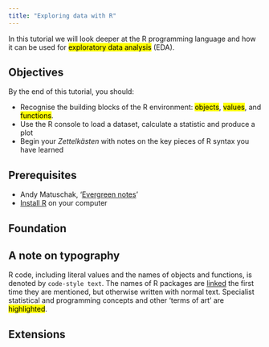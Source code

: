 ```yaml
---
title: "Exploring data with R"
---
```


In this tutorial we will look deeper at the R programming language and how it can be used for <mark>exploratory data analysis</mark> (EDA).

## Objectives

By the end of this tutorial, you should:

* Recognise the building blocks of the R environment: <mark>objects</mark>, <mark>values</mark>, and <mark>functions</mark>.
* Use the R console to load a dataset, calculate a statistic and produce a plot
* Begin your *Zettelkästen* with notes on the key pieces of R syntax you have learned

## Prerequisites

* Andy Matuschak, '[Evergreen notes](https://notes.andymatuschak.org/Evergreen_notes)'
* [Install R](https://cran.r-project.org/) on your computer

## Foundation

::: {.callout-tip}
## A note on typography
R code, including literal values and the names of objects and functions, is denoted by `code-style text`.
The names of R packages are [linked](#) the first time they are mentioned, but otherwise written with normal text.
Specialist statistical and programming concepts and other 'terms of art' are <mark>highlighted</mark>.
:::

<!--

* What is EDA?
* R intro
  * Installation
  * Console / CLIs
* Basic R syntax:
  * Values
  * Functions (infix & regular syntax)
  * Objects
  * Assignment
* R Environment
  * `ls()`
  * Understanding/fixing error messages
* Packages:
  * Install from CRAN
  * Install from GitHub
* Basic EDA
  * Load a dataset
  * Look at it
  * Clean it
  * Calculate some stats
  * Make a plot
  * Save the plot
-->

## Extensions

<!--
* Nudge on notes
-->
